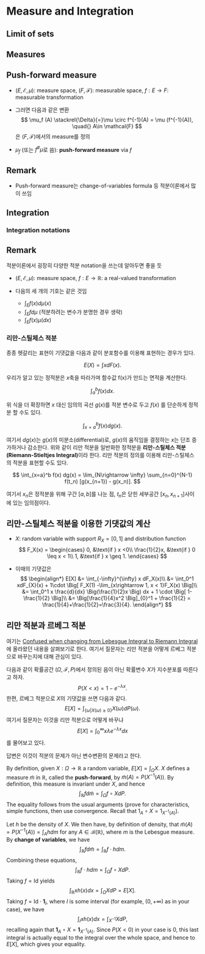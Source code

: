 # Measure and Integration {#sec-measure}

## Limit of sets

## Measures

```{=html}
<!--
오슬로 확률론 강의노트 3.2
-->
```
::: {#def-pushforwardm}
## Push-forward measure

-   $(E,\mathcal{E},\mu)$: measure space, $(F, \mathcal{F})$: measurable space, $f: E\rightarrow F$: measurable transformation

-   그러면 다음과 같은 변환 $$
    \mu_f (A) \stackrel{\Delta}{=}\mu \circ f^{-1}(A) = \mu (f^{-1}(A)), \quad{} A\in \mathcal{F}
    $$ 은 $(F, \mathcal{F})$에서의 measure를 정의

-   $\mu_f$ (또는 $f^\#\mu$로 씀): **push-forward measure** via $f$
:::

::: callout-note
## Remark

-   Push-forward measure는 change-of-variables formula 등 적분이론에서 많이 쓰임
:::

## Integration

### Integration notations

::: callout-note
## Remark

적분이론에서 굉장히 다양한 적분 notation을 쓰는데 알아두면 좋을 듯
:::

```{=html}
<!--
오슬로 확률론 강의노트 3.2
-->
```
-   $(E,\mathcal{E},\mu)$: measure space, $f: E \rightarrow\mathbb{R}$: a real-valued transformation

-   다음의 세 개의 기호는 같은 것임

    -   $\int_E f(x) d\mu (x)$
    -   $\int_E f d\mu$ (적분하려는 변수가 분명한 경우 생략)
    -   $\int_E f(x) \mu (dx)$

### 리만-스틸체스 적분

종종 헷갈리는 표현이 기댓값을 다음과 같이 분포함수를 이용해 표현하는 경우가 있다.

$$
E(X) = \int x dF(x).
$$

우리가 알고 있는 정적분은 $x$축을 따라가며 함수값 f(x)가 만드는 면적을 계산한다.

$$
\int_a^b f(x) dx.
$$

위 식을 더 확장하면 $x$ 대신 임의의 곡선 $g(x)$를 적분 변수로 두고 $f(x)$ 를 단순하게 정적분 할 수도 있다.

$$
\int_{x=a}^b f(x) dg(x).
$$

여기서 $dg(x)$는 $g(x)$의 미분소(differential)로, $g(x)$의 움직임을 결정하는 $x$는 단조 증가하거나 감소한다. 위와 같이 리만 적분을 일반화한 정적분을 **리만-스틸체스 적분(Riemann-Stieltjes Integral)**이라 한다. 리만 적분의 정의를 이용해 리만-스틸체스의 적분을 표현할 수도 있다.

$$
\int_{x=a}^b f(x) dg(x) = \lim_{N\rightarrow \infty} \sum_{n=0}^{N-1} f(t_n) [g(x_{n+1}) - g(x_n)].
$$

여기서 $x_n$은 정적분을 위해 구간 $[a,b]$를 나눈 점, $t_n$은 닫힌 세부공간 $[x_n, x_{n+1} ]$사이에 있는 임의점이다.

::: {#exm-riemmanstieltjesint01}
## 리만-스틸체스 적분을 이용한 기댓값의 계산

```{=html}
<!--
https://www.statlect.com/fundamentals-of-probability/expected-value
-->
```
-   $X$: random variable with support $R_X = [0,1]$ and distribution function $$
    F_X(x) = \begin{cases}
    0, &\text{if } x <0\\
    \frac{1}{2}x, &\text{if } 0 \leq x < 1\\
    1, &\text{if } x \geq 1.
    \end{cases}
    $$

-   이때의 기댓값은 $$
    \begin{align*}
    E[X] &= \int_{-\infty}^{\infty} x dF_X(x)\\
    &= \int_0^1 xdF_{X}(x) + 1\cdot \Big[ F_X(1) -\lim_{x\rightarrow 1, x < 1}F_X(x) \Big]\\
    &= \int_0^1 x \frac{d}{dx} \Big(\frac{1}{2}x \Big) dx  + 1 \cdot \Big[ 1- \frac{1}{2} \Big]\\
    &= \Big[\frac{1}{4}x^2 \Big]_{0}^1 + \frac{1}{2} = \frac{1}{4}+\frac{1}{2}=\frac{3}{4}.
    \end{align*}
    $$
:::

## 리만 적분과 르베그 적분

여기는 [Confused when changing from Lebesgue Integral to Riemann Integral](https://math.stackexchange.com/questions/2958787/confused-when-changing-from-lebesgue-integral-to-riemann-integral) 에 올라왔던 내용을 살펴보기로 한다. 여기서 질문자는 리만 적분을 어떻게 르베그 적분으로 바꾸는지에 대해 관심이 있다.

다음과 같이 확률공간 $(\Omega, \mathcal{F}, P)$에서 정의된 음이 아닌 확률변수 $X$가 지수분포를 따른다고 하자. $$
P(X<x) = 1-e^{-\lambda x}.
$$ 한편, 르베그 적분으로 $X$의 기댓값을 쓰면 다음과 같다. $$
E[X] = \int_{\{\omega | X(\omega) \geq 0 \}} X(\omega) dP(\omega).
$$ 여기서 질문자는 이것을 리만 적분으로 어떻게 바꾸냐 $$
E[X] = \int_0^\infty x \lambda e^{-\lambda x}dx
$$ 를 물어보고 있다.

답변은 이것이 적분의 문제가 아닌 변수변환의 문제라고 한다.

By definition, given $X: \Omega \rightarrow \mathbb{R}$ a random variable, $E[X] = \int_{\Omega} X$. $X$ defines a measure $\tilde{m}$ in $\mathbb{R}$, called the **push-forward**, by $\tilde{m}(A) = P(X^{-1}(A))$. By definition, this measure is invariant under $X$, and hence $$
\int_{\mathbb{R}} f d\tilde{m} = \int_{\Omega} f \circ X dP.
$$ The equality follows from the usual arguments (prove for characteristics, simple functions, then use convergence. Recall that $1_A \circ X = 1_{X^{-1}(A)}$).

Let $h$ be the density of $X$. We then have, by definition of density, that $\tilde{m}(A) = P(X^{-1}(A)) = \int_A h dm$ for any $A \in \mathcal{B}(\mathbb{R})$, where $m$ is the Lebesgue measure. By **change of variables**, we have $$
\int_{\mathbb{R}}f d\tilde{m} = \int_{\mathbb{R}} f\cdot h dm.
$$ Combining these equations, $$
\int_{\mathbb{R}} f \cdot h dm =\int_{\Omega} f \circ X dP.
$$ Taking $f=\text{Id}$ yields $$
\int_{\mathbb{R}}xh(x)dx = \int_{\Omega} X dP = E[X].
$$ Taking $f = \text{Id} \cdot \mathbf{1}_{I}$, where $I$ is some interval (for example, $(0, +\infty)$ as in your case), we have $$
\int_{I}xh(x)dx = \int_{X^{-1}}XdP,
$$ recalling again that $\mathbf{1}_A \circ X = \mathbf{1}_{X^{-1}(A)}$. Since $P(X<0)$ in your case is $0$, this last integral is actually equal to the integral over the whole space, and hence to $E[X]$, which gives your equality.
